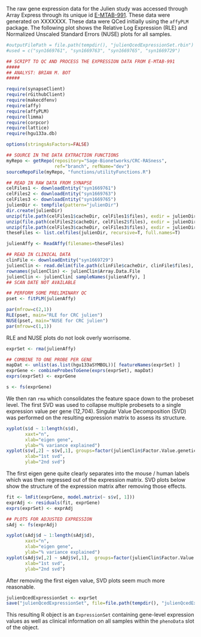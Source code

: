 The raw gene expression data for the Julien study was accessed through Array Express through its unique id [E-MTAB-991](http://www.ebi.ac.uk/arrayexpress/experiments/E-MTAB-991). These data were generated on XXXXXXX. These data were QCed initially using the `affyPLM` package. The following plot shows the Relative Log Expression (RLE) and Normalized Unscaled Standard Errors (NUSE) plots for all samples.

```r
#outputFilePath = file.path(tempdir(), "julienQcedExpressionSet.rbin")
#used = c("syn1669761", "syn1669763", "syn1669765", "syn1669729")

## SCRIPT TO QC AND PROCESS THE EXPRESSION DATA FROM E-MTAB-991
#####
## ANALYST: BRIAN M. BOT
#####

require(synapseClient)
require(rGithubClient)
require(makecdfenv)
require(affy)
require(affyPLM)
require(limma)
require(corpcor)
require(lattice)
require(hgu133a.db)

options(stringsAsFactors=FALSE)

## SOURCE IN THE DATA EXTRACTION FUNCTIONS
myRepo <- getRepo(repository="Sage-Bionetworks/CRC-RASness",
                  ref="branch", refName="dev")
sourceRepoFile(myRepo, "functions/utilityFunctions.R")

## READ IN RAW DATA FROM SYNAPSE
celFiles1 <- downloadEntity("syn1669761")
celFiles2 <- downloadEntity("syn1669763")
celFiles3 <- downloadEntity("syn1669765")
julienDir <- tempfile(pattern="julienDir")
dir.create(julienDir)
unzip(file.path(celFiles1$cacheDir, celFiles1$files), exdir = julienDir)
unzip(file.path(celFiles2$cacheDir, celFiles2$files), exdir = julienDir)
unzip(file.path(celFiles3$cacheDir, celFiles3$files), exdir = julienDir)
theseFiles <- list.celfiles(julienDir, recursive=T, full.names=T)

julienAffy <- ReadAffy(filenames=theseFiles)

## READ IN CLINICAL DATA
clinFile <- downloadEntity("syn1669729")
julienClin <- read.delim(file.path(clinFile$cacheDir, clinFile$files), as.is=T)
rownames(julienClin) <- julienClin$Array.Data.File
julienClin <- julienClin[ sampleNames(julienAffy), ]
## SCAN DATE NOT AVAILABLE

## PERFORM SOME PRELIMINARY QC
pset <- fitPLM(julienAffy)
```

```r
par(mfrow=c(2,1))
RLE(pset, main="RLE for CRC julien")
NUSE(pset, main="NUSE for CRC julien")
par(mfrow=c(1,1))
```

RLE and NUSE plots do not look overly worrisome.

```r
exprSet <- rma(julienAffy)

## COMBINE TO ONE PROBE PER GENE
mapDat <- unlist(as.list(hgu133aSYMBOL))[ featureNames(exprSet) ]
exprGene <- combineProbesToGene(exprs(exprSet), mapDat)
exprs(exprSet) <- exprGene

s <- fs(exprGene)
```

We then ran `rma` which consolidates the feature space down to the probeset level. The first SVD was used to collapse multiple probesets to a single expression value per gene (12,704). Singular Value Decomposition (SVD) was performed on the resulting expression matrix to assess its structure.

```r
xyplot(s$d ~ 1:length(s$d),
       xaxt="n",
       xlab="eigen gene",
       ylab="% variance explained")
xyplot(s$v[,2] ~ s$v[,1], groups=factor(julienClin$Factor.Value.genetic.modification.),
       xlab="1st svd",
       ylab="2nd svd")
```

The first eigen gene quite clearly separates into the mouse / human labels which was then regressed out of the expression matrix. SVD plots below show the structure of the expression matrix after removing those effects.

```r
fit <- lmFit(exprGene, model.matrix(~ s$v[, 1]))
exprAdj <- residuals(fit, exprGene)
exprs(exprSet) <- exprAdj

## PLOTS FOR ADJUSTED EXPRESSION
sAdj <- fs(exprAdj)
```

```r
xyplot(sAdj$d ~ 1:length(sAdj$d),
       xaxt="n",
       xlab="eigen gene",
       ylab="% variance explained")
xyplot(sAdj$v[,2] ~ sAdj$v[,1],  groups=factor(julienClin$Factor.Value.genetic.modification.),
       xlab="1st svd",
       ylab="2nd svd")
```

After removing the first eigen value, SVD plots seem much more reasonable.

```r
julienQcedExpressionSet <- exprSet
save("julienQcedExpressionSet", file=file.path(tempdir(), "julienQcedExpressionSet.rbin"))
```

This resulting R object is an `ExpressionSet` containing gene-level expression values as well as clinical information on all samples within the `phenoData` slot of the object.
